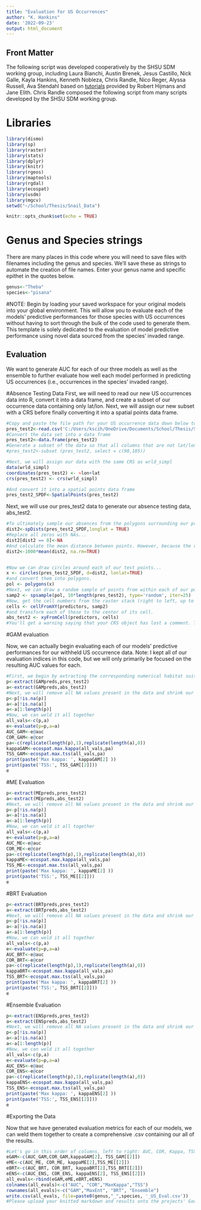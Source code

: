 ---
title: "Evaluation for US Occurrences"
author: "K. Hankins"
date: '2022-09-23'
output: html_document
---

## Front Matter
The following script was developed cooperatively by the SHSU SDM working group, including Laura	Bianchi, Austin	Brenek, Jesus	Castillo, Nick 	Galle, Kayla	Hankins, Kenneth	Nobleza, Chris	Randle, Nico	Reger, Alyssa	Russell, Ava	Stendahl based on [tutorials](https://rspatial.org/) provided by Robert Hijmans and Jane Elith. Chris Randle composed the following script from many scripts developed by the SHSU SDM working group.

# Libraries
```{r Load-libraries}
library(dismo)
library(sp)
library(raster)
library(stats)
library(dplyr)
library(knitr)
library(rgeos)
library(maptools)
library(rgdal)
library(ecospat)
library(usdm)
library(mgcv)
setwd("~/School/Thesis/Snail_Data")
```


```{r setup, include=FALSE}
knitr::opts_chunk$set(echo = TRUE)
```


# Genus and Species strings
There are many places in this code where you will need to save files with filenames including the genus and species. We'll save these as strings to automate the creation of file names. Enter your genus name and specific epithet in the quotes below.
```{r}
genus<-"Theba"
species<-"pisana"
```


#NOTE: Begin by loading your saved workspace for your original models into your global environment. This will allow you to evaluate each of the models' predictive performances for those species with US occurrences without having to sort through the bulk of the code used to generate them. This template is solely dedicated to the evaluation of model predictive performance using novel data sourced from the species' invaded range.


## Evaluation
We want to generate AUC for each of our three models as well as the ensemble to further evaluate how well each model performed in predicting US occurrences (i.e., occurrences in the species' invaded range).  

#Absence Testing Data
First, we will need to read our new US occurrences data into R, convert it into a data frame, and create a subset of our occurrence data containing only lat/lon. Next, we will assign our new subset with a CRS before finally converting it into a spatial points data frame.

```{r}
#Copy and paste the file path for your US occurrence data down below to read it into R
pres_test2<-read.csv('C:/Users/kscih/OneDrive/Documents/School/Thesis/Snail_Data/Theba_pisana_US_Occurrences.csv')
#Convert the data set into a data frame
pres_test2<-data.frame(pres_test2)
#Generate a subset of the data so that all columns that are not lat/lon are removed from the data set. The column numbers for lat/lon may vary slightly between species data sets. If subsetting the data as written results in two columns that are not lat/lon, change the column numbers for each accordingly. To determine the correct column number, open your data frame and locate the columns for lat/lon individually. Then, hover your cursor over each column's header, and wait for a small window to appear containing the appropriate column number.
#pres_test2<-subset (pres_test2, select = c(98,105))

#Next, we will assign our data with the same CRS as wrld_simpl
data(wrld_simpl)
coordinates(pres_test2) <- ~lon+lat
crs(pres_test2) <- crs(wrld_simpl)

#And convert it into a spatial points data frame
pres_test2_SPDF<-SpatialPoints(pres_test2)
```


Next, we will use our pres_test2 data to generate our absence testing data, abs_test2. 
```{r}
#To ultimately sample our absences from the polygons surrounding our pres_test2 data, we must first re-calculate the mean distance between each of our US occurrence points.
dist2<-spDists(pres_test2_SPDF,longlat = TRUE)
#Replace all zeros with NAs...
dist2[dist2 == 0]<-NA
#And calculate the mean distance between points. However, because the resulting quantity will be calculated in kilometers, we must multiply this function by a factor of 1000 to convert this quantity into meters.
dist2<-1000*mean(dist2, na.rm=TRUE)


#Now we can draw circles around each of our test points...
x <- circles(pres_test2_SPDF, d=dist2, lonlat=TRUE)
#and convert them into polygons.
pol <- polygons(x)
#Next, we can draw a random sample of points from within each of our polygons. The number with which you multiply the length of your testing data (number of occurrence points) depends on how many absences remain once NAs are removed in the following chunks. If you are left with fewer absences than you are presences, come back to this line and increase the factor with which you multiply length(pres_test2) as necessary to give you 1:1 ratio of presences to absences. 
samp2 <- spsample(pol, 10*length(pres_test2), type='random', iter=25)
#Now, get the cell numbers from the raster stack (right to left, up to down)...
cells <- cellFromXY(predictors, samp2)
#and transform each of these to the center of its cell.
abs_test2 <- xyFromCell(predictors, cells)
#You'll get a warning saying that your CRS object has lost a comment. This is unimportant and can be ignored.
```


#GAM evaluation

Now, we can actually begin evaluating each of our models' predictive performances for our withheld US occurrence data. Note: I kept all of our evaluation indices in this code, but we will only primarily be focused on the resulting AUC values for each.
```{r}
#First, we begin by extracting the corresponding numerical habitat suitability predictions for both of our presence and absence testing data.
p<-extract(GAMpreds,pres_test2)
a<-extract(GAMpreds,abs_test2)
#Next, we will remove all NA values present in the data and shrink our number of absences,a, to match that of our presences, p. If n presences does not equal n absences, return to line 88 and increase the factor by which you multiply length(pres_test2) until you have enough absences to match your quantity of presences.
p<-p[!is.na(p)]
a<-a[!is.na(a)]
a<-a[1:length(p)]
#Now, we can weld it all together
all_vals<-c(p,a)
e<-evaluate(p=p,a=a)
AUC_GAM<-e@auc
COR_GAM<-e@cor
pa<-c(replicate(length(p),1),replicate(length(a),0))
kappaGAM<-ecospat.max.kappa(all_vals,pa)
TSS_GAM<-ecospat.max.tss(all_vals,pa)
print(paste('Max kappa: ', kappaGAM[2] ))
print(paste('TSS:', TSS_GAM[[2]]))
e
```


#ME Evaluation

```{r}
p<-extract(MEpreds,pres_test2)
a<-extract(MEpreds,abs_test2)
#Next, we will remove all NA values present in the data and shrink our number of absences,a, to match that of our presences, p. If n presences does not equal n absences, return to line 88 and increase the factor by which you multiply length(pres_test2) until you have enough absences to match your quantity of presences.
p<-p[!is.na(p)]
a<-a[!is.na(a)]
a<-a[1:length(p)]
#Now, we can weld it all together
all_vals<-c(p,a)
e<-evaluate(p=p,a=a)
AUC_ME<-e@auc
COR_ME<-e@cor
pa<-c(replicate(length(p),1),replicate(length(a),0))
kappaME<-ecospat.max.kappa(all_vals,pa)
TSS_ME<-ecospat.max.tss(all_vals,pa)
print(paste('Max kappa: ', kappaME[2] ))
print(paste('TSS:', TSS_ME[[2]]))
e
```


#BRT Evaluation

```{r}
p<-extract(BRTpreds,pres_test2)
a<-extract(BRTpreds,abs_test2)
#Next, we will remove all NA values present in the data and shrink our number of absences,a, to match that of our presences, p. If n presences does not equal n absences, return to line 88 and increase the factor by which you multiply length(pres_test2) until you have enough absences to match your quantity of presences.
p<-p[!is.na(p)]
a<-a[!is.na(a)]
a<-a[1:length(p)]
#Now, we can weld it all together
all_vals<-c(p,a)
e<-evaluate(p=p,a=a)
AUC_BRT<-e@auc
COR_BRT<-e@cor
pa<-c(replicate(length(p),1),replicate(length(a),0))
kappaBRT<-ecospat.max.kappa(all_vals,pa)
TSS_BRT<-ecospat.max.tss(all_vals,pa)
print(paste('Max kappa: ', kappaBRT[2] ))
print(paste('TSS:', TSS_BRT[[2]]))
e
```


#Ensemble Evaluation

```{r}
p<-extract(ENSpreds,pres_test2)
a<-extract(ENSpreds,abs_test2)
#Next, we will remove all NA values present in the data and shrink our number of absences,a, to match that of our presences, p. If n presences does not equal n absences, return to line 88 and increase the factor by which you multiply length(pres_test2) until you have enough absences to match your quantity of presences.
p<-p[!is.na(p)]
a<-a[!is.na(a)]
a<-a[1:length(p)]
#Now, we can weld it all together
all_vals<-c(p,a)
e<-evaluate(p=p,a=a)
AUC_ENS<-e@auc
COR_ENS<-e@cor
pa<-c(replicate(length(p),1),replicate(length(a),0))
kappaENS<-ecospat.max.kappa(all_vals,pa)
TSS_ENS<-ecospat.max.tss(all_vals,pa)
print(paste('Max kappa: ', kappaENS[2] ))
print(paste('TSS:', TSS_ENS[[2]]))
e
```


#Exporting the Data

Now that we have generated evaluation metrics for each of our models, we can weld them together to create a comprehensive .csv containing our all of the results.
```{r}
#Let's go in this order of columns, left to right: AUC, COR, Kappa, TSS
eGAM<-c(AUC_GAM,COR_GAM,kappaGAM[2], TSS_GAM[[2]])
eME<-c(AUC_ME, COR_ME, kappaME[2],TSS_ME[[2]])
eBRT<-c(AUC_BRT, COR_BRT, kappaBRT[2],TSS_BRT[[2]])
eENS<-c(AUC_ENS, COR_ENS, kappaENS[2], TSS_ENS[[2]])
all_evals<-rbind(eGAM,eME,eBRT,eENS)
colnames(all_evals)<-c("AUC", "COR","MaxKappa","TSS")
rownames(all_evals)<-c("GAM","MaxEnt", "BRT", "Ensemble")
write.csv(all_evals, file=paste0(genus,"_",species, '_US_Eval.csv'))
#Please upload your knitted markdown and results onto the projects' Google Drive.
```







